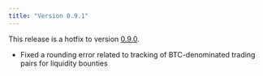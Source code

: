 ```yaml
---
title: "Version 0.9.1"
---
```


This release is a hotfix to version [0.9.0](/release-notes/0.9.0).

- Fixed a rounding error related to tracking of BTC-denominated trading pairs for liquidity bounties
